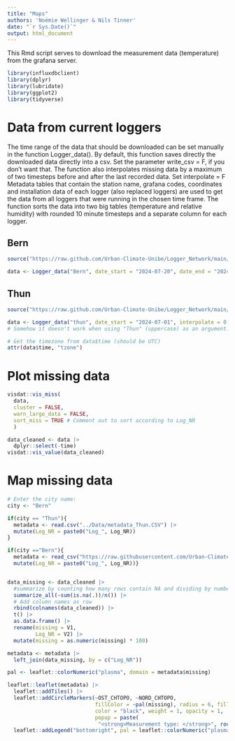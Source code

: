 ```yaml
---
title: "Maps"
authors: 'Noémie Wellinger & Nils Tinner'
date: "`r Sys.Date()`"
output: html_document
---
```


This Rmd script serves to download the measurement data (temperature) from the grafana server.

```r
library(influxdbclient)
library(dplyr)
library(lubridate)
library(ggplot2)
library(tidyverse)
```

# Data from current loggers

The time range of the data that should be downloaded can be set manually in the function Logger_data(). By default, this function saves directly the downloaded data directly into a csv. Set the parameter write_csv = F, if you don't want that. The function also interpolates missing data by a maximum of two timesteps before and after the last recorded data. Set interpolate = F Metadata tables that contain the station name, grafana codes, coordinates and installation data of each logger (also replaced loggers) are used to get the data from all loggers that were running in the chosen time frame. The function sorts the data into two big tables (temperature and relative humidity) with rounded 10 minute timesteps and a separate column for each logger.

## Bern
```r
source("https://raw.github.com/Urban-Climate-Unibe/Logger_Network/main/R/Logger_Data.R")

data <- Logger_data("Bern", date_start = "2024-07-20", date_end = "2024-07-23", interpolate = 0, write_csv = T)
```

## Thun
```r
source("https://raw.github.com/Urban-Climate-Unibe/Logger_Network/main/R/Logger_Data.R")

data <- Logger_data("thun", date_start = "2024-07-01", interpolate = 0, write_csv = F)
# Somehow it doesn't work when using "Thun" (uppercase) as an argument. 
```

```r
# Get the timezone from data$time (should be UTC)
attr(data$time, "tzone")
```


# Plot missing data
```r
visdat::vis_miss(
  data,
  cluster = FALSE, 
  warn_large_data = FALSE,
  sort_miss = TRUE # Comment out to sort according to Log_NR
  )

data_cleaned <- data |>
  dplyr::select(-time)
visdat::vis_value(data_cleaned)
```

# Map missing data

```r
# Enter the city name:
city <- "Bern"

if(city == "Thun"){
  metadata <- read.csv("../Data/metadata_Thun.CSV") |> 
  mutate(Log_NR = paste0("Log_", Log_NR))
}

if(city =="Bern"){
  metadata <- read_csv("https://raw.githubusercontent.com/Urban-Climate-Unibe/Logger_Network/main/data/metadata_gen_2.csv", show_col_types = FALSE) |>
  mutate(Log_NR = paste0("Log_", Log_NR))}


data_missing <- data_cleaned |>
  #summarize by counting how many rows contain NA and dividing by number of rows
  summarize_all(~sum(is.na(.))/n()) |>
  # Add column names as row
  rbind(colnames(data_cleaned)) |>
  t() |>
  as.data.frame() |>
  rename(missing = V1,
         Log_NR = V2) |>
  mutate(missing = as.numeric(missing) * 100)

metadata <- metadata |>
  left_join(data_missing, by = c("Log_NR"))

pal <- leaflet::colorNumeric("plasma", domain = metadata$missing)

leaflet::leaflet(metadata) |>
  leaflet::addTiles() |>
  leaflet::addCircleMarkers(~OST_CHTOPO, ~NORD_CHTOPO, 
                            fillColor = ~pal(missing), radius = 6, fillOpacity = 1, 
                            color = "black", weight = 1, opacity = 1, 
                            popup = paste(
                             "<strong>Measurement type: </strong>", round(metadata$missing))) |>
  leaflet::addLegend("bottomright", pal = leaflet::colorNumeric("plasma", domain = metadata$missing), values = metadata$missing, title = "Missing data in %")
```
